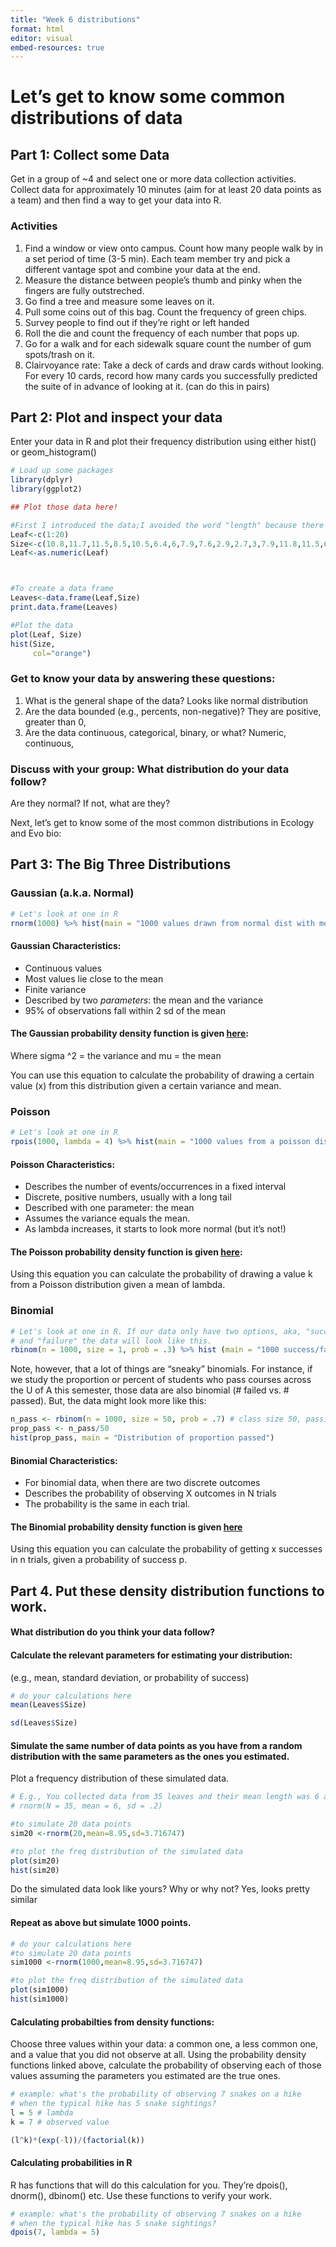 ```yaml
---
title: "Week 6 distributions"
format: html
editor: visual
embed-resources: true
---
```


# Let's get to know some common distributions of data

## Part 1: Collect some Data

Get in a group of \~4 and select one or more data collection activities. Collect data for approximately 10 minutes (aim for at least 20 data points as a team) and then find a way to get your data into R.

### Activities

1.  Find a window or view onto campus. Count how many people walk by in a set period of time (3-5 min). Each team member try and pick a different vantage spot and combine your data at the end.
2.  Measure the distance between people's thumb and pinky when the fingers are fully outstreched.\
3.  Go find a tree and measure some leaves on it.\
4.  Pull some coins out of this bag. Count the frequency of green chips.\
5.  Survey people to find out if they're right or left handed
6.  Roll the die and count the frequency of each number that pops up.
7.  Go for a walk and for each sidewalk square count the number of gum spots/trash on it.
8.  Clairvoyance rate: Take a deck of cards and draw cards without looking. For every 10 cards, record how many cards you successfully predicted the suite of in advance of looking at it. (can do this in pairs)

## Part 2: Plot and inspect your data

Enter your data in R and plot their frequency distribution using either hist() or geom_histogram()

```r
# Load up some packages
library(dplyr)
library(ggplot2)

```

```r
## Plot those data here! 

#First I introduced the data;I avoided the word "length" because there are functions named like that
Leaf<-c(1:20)
Size<-c(10.8,11.7,11.5,8.5,10.5,6.4,6,7.9,7.6,2.9,2.7,3,7.9,11.8,11.5,6.9,16.8,14.3,10.4,9.9)
Leaf<-as.numeric(Leaf)



#To create a data frame
Leaves<-data.frame(Leaf,Size)
print.data.frame(Leaves)

#Plot the data
plot(Leaf, Size)
hist(Size, 
     col="orange")


```

### Get to know your data by answering these questions:

1.  What is the general shape of the data? Looks like normal distribution
2.  Are the data bounded (e.g., percents, non-negative)? They are positive, greater than 0,
3.  Are the data continuous, categorical, binary, or what? Numeric, continuous,

### Discuss with your group: What distribution do your data follow?

Are they normal? If not, what are they?

Next, let's get to know some of the most common distributions in Ecology and Evo bio:

## Part 3: The Big Three Distributions

### Gaussian (a.k.a. Normal)

```r
# Let's look at one in R 
rnorm(1000) %>% hist(main = "1000 values drawn from normal dist with mean = 0, sd = 1")

```

#### Gaussian Characteristics:

-   Continuous values
-   Most values lie close to the mean
-   Finite variance
-   Described by two *parameters*: the mean and the variance
-   95% of observations fall within 2 sd of the mean

#### The Gaussian probability density function is given [here](https://wikimedia.org/api/rest_v1/media/math/render/svg/00a16950e196e687d94280c388c4fb7f71481d3c):

Where sigma \^2 = the variance and mu = the mean

You can use this equation to calculate the probability of drawing a certain value (x) from this distribution given a certain variance and mean.

### Poisson

```r
# Let's look at one in R 
rpois(1000, lambda = 4) %>% hist(main = "1000 values from a poisson distribution with mean = 4")
```

#### Poisson Characteristics:

-   Describes the number of events/occurrences in a fixed interval
-   Discrete, positive numbers, usually with a long tail
-   Described with one parameter: the mean
-   Assumes the variance equals the mean.
-   As lambda increases, it starts to look more normal (but it's not!)

#### The Poisson probability density function is given [here](https://wikimedia.org/api/rest_v1/media/math/render/svg/75b15a85051528f8722d2b676a557f6c22bf85c4):

Using this equation you can calculate the probability of drawing a value k from a Poisson distribution given a mean of lambda.

### Binomial

```r
# Let's look at one in R. If our data only have two options, aka, "success"
# and "failure" the data will look like this.
rbinom(n = 1000, size = 1, prob = .3) %>% hist (main = "1000 success/failures where prob of success = .3")

```

Note, however, that a lot of things are "sneaky" binomials. For instance, if we study the proportion or percent of students who pass courses across the U of A this semester, those data are also binomial (# failed vs. \# passed). But, the data might look more like this:

```r
n_pass <- rbinom(n = 1000, size = 50, prob = .7) # class size 50, passing rate 70%, 1000 courses
prop_pass <- n_pass/50
hist(prop_pass, main = "Distribution of proportion passed")  
```

#### Binomial Characteristics:

-   For binomial data, when there are two discrete outcomes
-   Describes the probability of observing X outcomes in N trials
-   The probability is the same in each trial.

#### The Binomial probability density function is given [here](https://miro.medium.com/v2/resize:fit:1286/1*p7TNkAqyDf14jQEE1qi2vA.png)

Using this equation you can calculate the probability of getting x successes in n trials, given a probability of success p.

## Part 4. Put these density distribution functions to work.

#### What distribution do you think your data follow?

#### Calculate the relevant parameters for estimating your distribution:

(e.g., mean, standard deviation, or probability of success)

```r
# do your calculations here 
mean(Leaves$Size)

sd(Leaves$Size)

```

#### Simulate the same number of data points as you have from a random distribution with the same parameters as the ones you estimated.

Plot a frequency distribution of these simulated data.

```r
# E.g., You collected data from 35 leaves and their mean length was 6 and sd was .2
# rnorm(N = 35, mean = 6, sd = .2)

#to simulate 20 data points
sim20 <-rnorm(20,mean=8.95,sd=3.716747)

#to plot the freq distribution of the simulated data
plot(sim20)
hist(sim20)
```

Do the simulated data look like yours? Why or why not? Yes, looks pretty similar

#### Repeat as above but simulate 1000 points.

```r
# do your calculations here 
#to simulate 20 data points
sim1000 <-rnorm(1000,mean=8.95,sd=3.716747)

#to plot the freq distribution of the simulated data
plot(sim1000)
hist(sim1000)

```

#### Calculating probabilties from density functions:

Choose three values within your data: a common one, a less common one, and a value that you did not observe at all. Using the probability density functions linked above, calculate the probability of observing each of those values assuming the parameters you estimated are the true ones.

```r
# example: what's the probability of observing 7 snakes on a hike 
# when the typical hike has 5 snake sightings?
l = 5 # lambda
k = 7 # observed value

(l^k)*(exp(-l))/(factorial(k))


```

#### Calculating probabilities in R

R has functions that will do this calculation for you. They're dpois(), dnorm(), dbinom() etc. Use these functions to verify your work.

```r
# example: what's the probability of observing 7 snakes on a hike 
# when the typical hike has 5 snake sightings?
dpois(7, lambda = 5)



```

